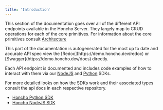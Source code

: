 ```yaml
---
title: 'Introduction'
---
```


This section of the documentation goes over all of the different API endpoints available in the Honcho 
Server. They largely map to CRUD operations for each of the core primitives. For information about the core
primitives consult [Architecture](/getting-started/Architecture)

<Warning>
  This part of the documentation is autogenerated for the most up to date and accurate API spec view the 
  [Redoc](https://demo.honcho.dev/redoc) or [Swagger](https://demo.honcho.dev/docs) directly.
</Warning>

Each API endpoint is documented and includes code examples of how to interact with them via our [NodeJS](https://github.com/plastic-labs/honcho-node) and
[Python](https://github.com/plastic-labs/honcho-python) SDKs.

For more detailed looks on how the SDKs work and their associated types consult the api docs in each respective repository.

- [Honcho Python SDK](https://github.com/plastic-labs/honcho-python/blob/main/api.md)
- [Honcho NodeJS SDK](https://github.com/plastic-labs/honcho-node/blob/main/api.md)
